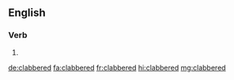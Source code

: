 ==English==

===Verb===
{{head|en|verb form}}

# {{en-past of|clabber}}

[[de:clabbered]]
[[fa:clabbered]]
[[fr:clabbered]]
[[hi:clabbered]]
[[mg:clabbered]]